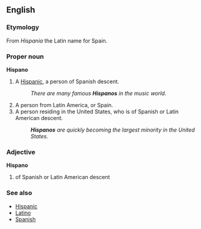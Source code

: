 ==English==

===Etymology===
From ''Hispania'' the Latin name for Spain.

===Proper noun===
'''Hispano'''
# {{slang}} A [[Hispanic]], a person of Spanish descent.
#:''There are many famous '''Hispanos''' in the music world.''
# A person from Latin America, or Spain.
# A person residing in the United States, who is of Spanish or Latin American descent. 
#:'''''Hispanos''' are quickly becoming the largest minority in the United States.''

===Adjective===
'''Hispano'''
# of Spanish or Latin American descent 

===See also===
* [[Hispanic]]
* [[Latino]]
* [[Spanish]]